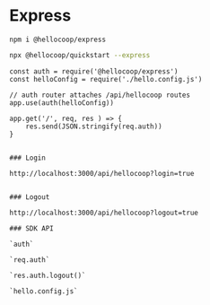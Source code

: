 # Express

```
npm i @hellocoop/express
```

```sh
npx @hellocoop/quickstart --express 
```


```
const auth = require('@hellocoop/express')
const helloConfig = require('./hello.config.js')

// auth router attaches /api/hellocoop routes
app.use(auth(helloConfig))

app.get('/', req, res ) => {
    res.send(JSON.stringify(req.auth))
}


### Login 

http://localhost:3000/api/hellocoop?login=true


### Logout 

http://localhost:3000/api/hellocoop?logout=true

### SDK API

`auth`

`req.auth`

`res.auth.logout()`

`hello.config.js`
